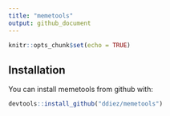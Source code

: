 ```yaml
---
title: "memetools"
output: github_document
---
```


```r
knitr::opts_chunk$set(echo = TRUE)
```

## Installation

You can install memetools from github with:

```R
devtools::install_github("ddiez/memetools")
```

